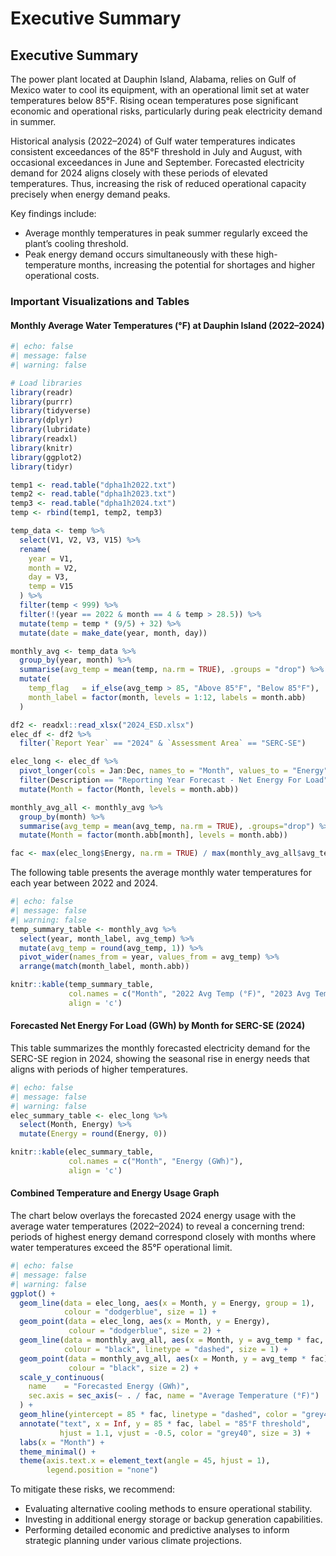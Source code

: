 # Executive Summary

## Executive Summary

The power plant located at Dauphin Island, Alabama, relies on Gulf of Mexico water to cool its equipment, with an operational limit set at water temperatures below 85°F. Rising ocean temperatures pose significant economic and operational risks, particularly during peak electricity demand in summer.

Historical analysis (2022–2024) of Gulf water temperatures indicates consistent exceedances of the 85°F threshold in July and August, with occasional exceedances in June and September. Forecasted electricity demand for 2024 aligns closely with these periods of elevated temperatures. Thus, increasing the risk of reduced operational capacity precisely when energy demand peaks.

Key findings include:

-   Average monthly temperatures in peak summer regularly exceed the plant’s cooling threshold.
-   Peak energy demand occurs simultaneously with these high-temperature months, increasing the potential for shortages and higher operational costs.

### Important Visualizations and Tables

#### Monthly Average Water Temperatures (°F) at Dauphin Island (2022–2024)

```r
#| echo: false
#| message: false
#| warning: false

# Load libraries
library(readr)
library(purrr)
library(tidyverse)
library(dplyr)
library(lubridate)
library(readxl)
library(knitr)
library(ggplot2)
library(tidyr)

temp1 <- read.table("dpha1h2022.txt")
temp2 <- read.table("dpha1h2023.txt")
temp3 <- read.table("dpha1h2024.txt")
temp <- rbind(temp1, temp2, temp3)

temp_data <- temp %>%
  select(V1, V2, V3, V15) %>%
  rename(
    year = V1,
    month = V2,
    day = V3,
    temp = V15
  ) %>%
  filter(temp < 999) %>%
  filter(!(year == 2022 & month == 4 & temp > 28.5)) %>%
  mutate(temp = temp * (9/5) + 32) %>%
  mutate(date = make_date(year, month, day))

monthly_avg <- temp_data %>%
  group_by(year, month) %>%
  summarise(avg_temp = mean(temp, na.rm = TRUE), .groups = "drop") %>%
  mutate(
    temp_flag   = if_else(avg_temp > 85, "Above 85°F", "Below 85°F"),
    month_label = factor(month, levels = 1:12, labels = month.abb)
  )

df2 <- readxl::read_xlsx("2024_ESD.xlsx")
elec_df <- df2 %>%
  filter(`Report Year` == "2024" & `Assessment Area` == "SERC-SE")

elec_long <- elec_df %>%
  pivot_longer(cols = Jan:Dec, names_to = "Month", values_to = "Energy") %>%
  filter(Description == "Reporting Year Forecast - Net Energy For Load") %>%
  mutate(Month = factor(Month, levels = month.abb))

monthly_avg_all <- monthly_avg %>%
  group_by(month) %>%
  summarise(avg_temp = mean(avg_temp, na.rm = TRUE), .groups="drop") %>%
  mutate(Month = factor(month.abb[month], levels = month.abb))

fac <- max(elec_long$Energy, na.rm = TRUE) / max(monthly_avg_all$avg_temp, na.rm = TRUE)
```

The following table presents the average monthly water temperatures for each year between 2022 and 2024.

```r
#| echo: false
#| message: false
#| warning: false
temp_summary_table <- monthly_avg %>%
  select(year, month_label, avg_temp) %>%
  mutate(avg_temp = round(avg_temp, 1)) %>%
  pivot_wider(names_from = year, values_from = avg_temp) %>%
  arrange(match(month_label, month.abb))

knitr::kable(temp_summary_table,
             col.names = c("Month", "2022 Avg Temp (°F)", "2023 Avg Temp (°F)", "2024 Avg Temp (°F)"),
             align = 'c')
```

#### Forecasted Net Energy For Load (GWh) by Month for SERC-SE (2024)

This table summarizes the monthly forecasted electricity demand for the SERC-SE region in 2024, showing the seasonal rise in energy needs that aligns with periods of higher temperatures.

```r
#| echo: false
#| message: false
#| warning: false
elec_summary_table <- elec_long %>%
  select(Month, Energy) %>%
  mutate(Energy = round(Energy, 0))

knitr::kable(elec_summary_table,
             col.names = c("Month", "Energy (GWh)"),
             align = 'c')
```

#### Combined Temperature and Energy Usage Graph

The chart below overlays the forecasted 2024 energy usage with the average water temperatures (2022–2024) to reveal a concerning trend: periods of highest energy demand correspond closely with months where water temperatures exceed the 85°F operational limit.

```r
#| echo: false
#| message: false
#| warning: false
ggplot() +
  geom_line(data = elec_long, aes(x = Month, y = Energy, group = 1),
            colour = "dodgerblue", size = 1) +
  geom_point(data = elec_long, aes(x = Month, y = Energy),
             colour = "dodgerblue", size = 2) +
  geom_line(data = monthly_avg_all, aes(x = Month, y = avg_temp * fac, group = 2),
            colour = "black", linetype = "dashed", size = 1) +
  geom_point(data = monthly_avg_all, aes(x = Month, y = avg_temp * fac),
             colour = "black", size = 2) +
  scale_y_continuous(
    name    = "Forecasted Energy (GWh)",
    sec.axis = sec_axis(~ . / fac, name = "Average Temperature (°F)")
  ) +
  geom_hline(yintercept = 85 * fac, linetype = "dashed", color = "grey40", size = 0.8) +
  annotate("text", x = Inf, y = 85 * fac, label = "85°F threshold",
           hjust = 1.1, vjust = -0.5, color = "grey40", size = 3) +
  labs(x = "Month") +
  theme_minimal() +
  theme(axis.text.x = element_text(angle = 45, hjust = 1),
        legend.position = "none")
```

To mitigate these risks, we recommend:

-   Evaluating alternative cooling methods to ensure operational stability.
-   Investing in additional energy storage or backup generation capabilities.
-   Performing detailed economic and predictive analyses to inform strategic planning under various climate projections.

